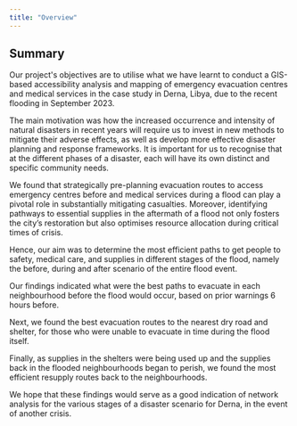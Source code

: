 ```yaml
---
title: "Overview"
---
```


## Summary

Our project\'s objectives are to utilise what we have learnt to conduct a GIS-based accessibility analysis and mapping of emergency evacuation centres and medical services in the case study in Derna, Libya, due to the recent flooding in September 2023.

The main motivation was how the increased occurrence and intensity of natural disasters in recent years will require us to invest in new methods to mitigate their adverse effects, as well as develop more effective disaster planning and response frameworks. It is important for us to recognise that at the different phases of a disaster, each will have its own distinct and specific community needs.

We found that strategically pre-planning evacuation routes to access emergency centres before and medical services during a flood can play a pivotal role in substantially mitigating casualties. Moreover, identifying pathways to essential supplies in the aftermath of a flood not only fosters the city's restoration but also optimises resource allocation during critical times of crisis.

Hence, our aim was to determine the most efficient paths to get people to safety, medical care, and supplies in different stages of the flood, namely the before, during and after scenario of the entire flood event.

Our findings indicated what were the best paths to evacuate in each neighbourhood before the flood would occur, based on prior warnings 6 hours before.

Next, we found the best evacuation routes to the nearest dry road and shelter, for those who were unable to evacuate in time during the flood itself.

Finally, as supplies in the shelters were being used up and the supplies back in the flooded neighbourhoods began to perish, we found the most efficient resupply routes back to the neighbourhoods.

We hope that these findings would serve as a good indication of network analysis for the various stages of a disaster scenario for Derna, in the event of another crisis.
